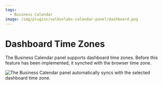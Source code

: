 ```yaml
---
tags:
  - Business Calendar
image: /img/plugins/volkovlabs-calendar-panel/dashboard.png
---
```



# Dashboard Time Zones

The Business Calendar panel supports dashboard time zones. Before this feature has been implemented, it synched with the browser time zone.

<Image
  title="The Business Calendar panel automatically syncs with the selected dashboard time zone."
  src="/img/blog/2023-10-06-calendar-panel-2.2.0/timezone.png"
/>
